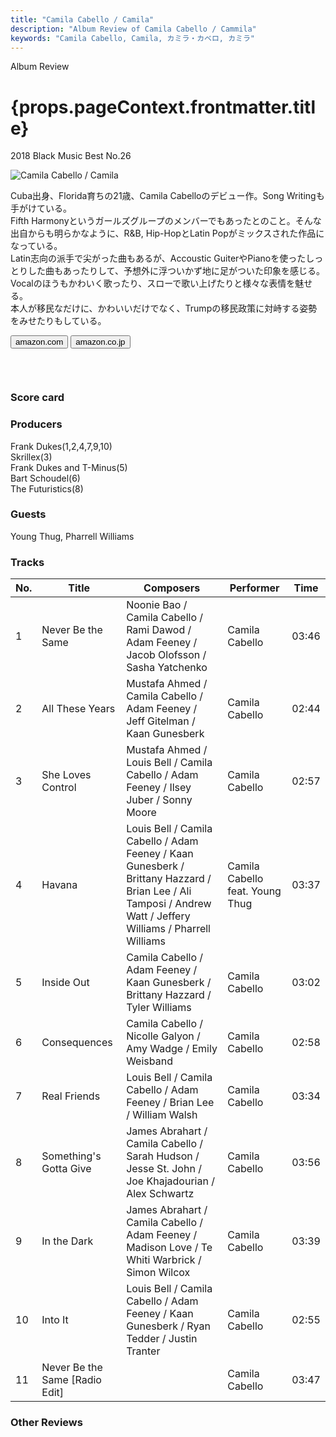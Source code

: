 ```yaml
---
title: "Camila Cabello / Camila"
description: "Album Review of Camila Cabello / Cammila"
keywords: "Camila Cabello, Camila, カミラ・カベロ, カミラ"
---
```






<p className="largeP">Album Review</p>
<h1 className="h1--no--margin">{props.pageContext.frontmatter.title}</h1>
<p className="largeP">
  <Link to="/best50/2018/">2018 Black Music Best No.26</Link>
</p>

<Row  className="image-card-group">
	<Column colMd={3} colLg={4} noGutterMdLeft="">
       <ImageCard>

![Camila Cabello / Camila](../../images/cd/camilacabello1L.jpg)

</ImageCard>
	</Column>
	<Column colMd={4} colLg={8} noGutterMdLeft="">
	<p>
	Cuba出身、Florida育ちの21歳、Camila Cabelloのデビュー作。Song Writingも手がけている。
	<br/>Fifth Harmonyというガールズグループのメンバーでもあったとのこと。そんな出自からも明らかなように、R&B, Hip-HopとLatin Popがミックスされた作品になっている。
	<br/>Latin志向の派手で尖がった曲もあるが、Accoustic GuiterやPianoを使ったしっとりした曲もあったりして、予想外に浮ついかず地に足がついた印象を感じる。Vocalのほうもかわいく歌ったり、スローで歌い上げたりと様々な表情を魅せる。
	<br/>本人が移民なだけに、かわいいだけでなく、Trumpの移民政策に対峙する姿勢をみせたりもしている。 
	</p>
	<div>
	  <Button className="button-right-mergin"  href="https://amzn.to/3ePRHBX" renderIcon={ArrowUpRight} size='sm' kind='primary'>
      amazon.com
    </Button>
    <Button className="button-right-mergin"  href="https://amzn.to/2NHUul1" renderIcon={ArrowUpRight} size='sm' kind='secondary'>
      amazon.co.jp
    </Button>
	</div>
	<a href="https://geo.music.apple.com/jp/album/camila/1321216767?mt=1&app=music&ls=1&at=11lcug" style="display:inline-block;overflow:hidden;background:url(https://linkmaker.itunes.apple.com/ja-jp/lockup.svg?releaseDate=2018-01-12&kind=album&bubble=apple_music&style=mono-black) no-repeat;width:180px;height:45px;"></a>
	<AdvJS2/>
	</Column>
</Row>
<Row >
	<Column colMd={4} colLg={4} noGutterMdLeft="">
<div>
  <h3>Score card</h3>
	<SliderJS1 value="5" />
  <SliderJS2 value="2" />
	<SliderJS3 value="1" />
  <SliderJS4 value="8" />
</div>
</Column>
<Column colMd={8} colLg={8} noGutterMdLeft="">
<div>
<h3>Producers</h3>
<p>
	Frank Dukes(1,2,4,7,9,10)
	<br/>Skrillex(3)
	<br/>Frank Dukes and T-Minus(5)
	<br/>Bart Schoudel(6)
	<br/>The Futuristics(8)
</p>
<h3>Guests</h3>
<p>
	Young Thug, Pharrell Williams
</p>
</div>
</Column>
</Row>

<h3>Tracks</h3>

| No. | Title                          | Composers                                                                                                                                                    | Performer                       | Time  |
| --- | ------------------------------ | ------------------------------------------------------------------------------------------------------------------------------------------------------------ | ------------------------------- | ----- |
| 1   | Never Be the Same              | Noonie Bao / Camila Cabello / Rami Dawod / Adam Feeney / Jacob Olofsson / Sasha Yatchenko                                                                    | Camila Cabello                  | 03:46 |
| 2   | All These Years                | Mustafa Ahmed / Camila Cabello / Adam Feeney / Jeff Gitelman / Kaan Gunesberk                                                                                | Camila Cabello                  | 02:44 |
| 3   | She Loves Control              | Mustafa Ahmed / Louis Bell / Camila Cabello / Adam Feeney / Ilsey Juber / Sonny Moore                                                                        | Camila Cabello                  | 02:57 |
| 4   | Havana                         | Louis Bell / Camila Cabello / Adam Feeney / Kaan Gunesberk / Brittany Hazzard / Brian Lee / Ali Tamposi / Andrew Watt / Jeffery Williams / Pharrell Williams | Camila Cabello feat. Young Thug | 03:37 |
| 5   | Inside Out                     | Camila Cabello / Adam Feeney / Kaan Gunesberk / Brittany Hazzard / Tyler Williams                                                                            | Camila Cabello                  | 03:02 |
| 6   | Consequences                   | Camila Cabello / Nicolle Galyon / Amy Wadge / Emily Weisband                                                                                                 | Camila Cabello                  | 02:58 |
| 7   | Real Friends                   | Louis Bell / Camila Cabello / Adam Feeney / Brian Lee / William Walsh                                                                                        | Camila Cabello                  | 03:34 |
| 8   | Something's Gotta Give         | James Abrahart / Camila Cabello / Sarah Hudson / Jesse St. John / Joe Khajadourian / Alex Schwartz                                                           | Camila Cabello                  | 03:56 |
| 9   | In the Dark                    | James Abrahart / Camila Cabello / Adam Feeney / Madison Love / Te Whiti Warbrick / Simon Wilcox                                                              | Camila Cabello                  | 03:39 |
| 10  | Into It                        | Louis Bell / Camila Cabello / Adam Feeney / Kaan Gunesberk / Ryan Tedder / Justin Tranter                                                                    | Camila Cabello                  | 02:55 |
| 11  | Never Be the Same [Radio Edit] |                                                                                                                                                              | Camila Cabello                  | 03:47 |

<h3>Other Reviews</h3>

<Row>
  <Column colMd={3} colLg={3} noGutterMdLeft>
    <Review1 />
  </Column>
</Row>
<Row>
  <Column colMd={3} colLg={3} noGutterMdLeft>
    <Review2 />
  </Column>
</Row>

<AdvJS3/>

